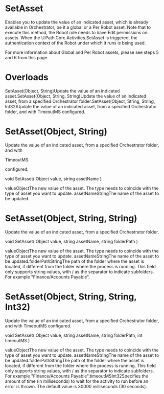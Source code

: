 ﻿# SetAsset

Enables you to update the value of an indicated asset, which is already available in
            Orchestrator, be it a global or a Per Robot asset. Note that to execute this method,
                the Robot role needs to have Edit
            permissions on assets. When the UiPath.Core.Activities.SetAsset is
            triggered, the authentication context of the Robot under which it runs is being
            used.

For more information about Global and Per Robot assets, please see steps 5 and 6 from
                this page.

# 



# Overloads

SetAsset(Object, String)Update the value of an indicated asset.SetAsset(Object, String, String)Update the value of an indicated asset, from a specified
                                Orchestrator folder.SetAsset(Object, String, String, Int32)Update the value of an indicated asset, from a specified
                                Orchestrator folder, and with TimeoutMS
                                configured.

# SetAsset(Object, String)

Update the value of an
            indicated asset, from a specified Orchestrator folder, and with

TimeoutMS

configured.

void SetAsset(
	Object value,
	string assetName
)

valueObjectThe new value of the asset. The type needs to coincide with the type of
                        asset you want to update. assetNameStringThe name of the asset to be updated.

# SetAsset(Object, String, String)

Update the value of an indicated asset, from a specified Orchestrator folder.

void SetAsset(
	Object value,
	string assetName,
	string folderPath
)

valueObjectThe new value of the asset. The type needs to coincide with the type of
                        asset you want to update. assetNameStringThe name of the asset to be updated.folderPathStringThe path of the folder where the asset is
                        located, if different from the folder where the process is running. This
                        field only supports string values, with / as the separator
                        to indicate subfolders. For example "Finance/Accounts
                            Payable".

# SetAsset(Object, String, String, Int32)

Update the value of an indicated asset, from a specified Orchestrator folder, and
                with TimeoutMS configured.

void SetAsset(
	Object value,
	string assetName,
	string folderPath,
	int timeoutMS
)

valueObjectThe new value of the asset. The type needs to coincide with the type of
                        asset you want to update. assetNameStringThe name of the asset to be updated.folderPathStringThe path of the folder where the asset is
                        located, if different from the folder where the process is running. This
                        field only supports string values, with / as the separator
                        to indicate subfolders. For example "Finance/Accounts
                            Payable".timeoutMSInt32Specifies the amount of time (in milliseconds) to wait for the activity to
                        run before an error is thrown. The default value is 30000 milliseconds (30
                        seconds).
